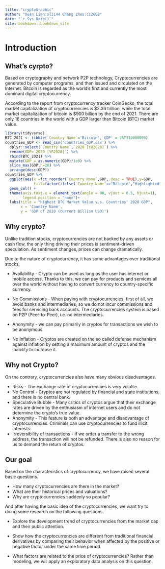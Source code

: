 ```yaml
--- 
title: "cryptoGraphic"
author: "Xuan Lian:xl3144 Chang Zhou:cz2688"
date: "`r Sys.Date()`"
site: bookdown::bookdown_site
---
```


# Introduction

## What's cyrpto?

  Based on cryptography and network P2P technology, Cryptocurrencies are generated by computer programs, and then issued and circulated on the Internet. Bitcoin is regarded as the world's first and currently the most dominant digital cryptocurrency.

  According to the report from cryptocurrency tracker CoinGecko, the total market capitalization of cryptocurrencies is \$2.36 trillion, while the total market capitalization of bitcoin is $900 billion by the end of 2021. There are only 16 countries in the world with a GDP larger than Bitcoin (BTC) market value.

```r
library(tidyverse)
BTC_2021 <- tibble(`Country Name`='Bitcoin','GDP' = 987310000000)
countries_GDP <- read_csv('countries_GDP.csv') %>%
  dplyr::select(`Country Name`,`2020 [YR2020]`) %>%
  rename(GDP=`2020 [YR2020]`) %>%
  rbind(BTC_2021) %>%
  mutate(GDP = as.numeric(GDP)/1e9) %>%
  slice_max(GDP,n=20) %>%
  arrange(desc(GDP))
countries_GDP %>%
  ggplot(aes(x =fct_reorder(`Country Name`,GDP,.desc = TRUE),y=GDP,
             fill=factor(ifelse(`Country Name`=="Bitcoin","Highlighted","Normal")))) +
  geom_col() +
  theme(axis.text.x = element_text(angle = 90, vjust = 0.5, hjust=1),
        legend.position = "none")+
  labs(title = "Highest BTC Market Value v.s. Countries' 2020 GDP",
       x = 'Country Name',
       y = 'GDP of 2020 (current Billion USD)')
```


## Why crypto?

Unlike tradition stocks, cryptocurrencies are not backed by any assets or cash flow, the only thing driving their prices is sentiment-driven speculation. As sentiment changes, prices can  change dramatically.

Due to the nature of cryptocurrency, it has some advantages over traditional stocks.

- Availability - Crypto can be used as long as the user has internet or mobile access. Thanks to this, we can pay for products and services all over the world without having to convert currency to country-specific currency.

- No Commissions - When paying with cryptocurrencies, first of all, we avoid banks and intermediaries, so we do not incur commissions and fees for servicing bank accounts. The cryptocurrencies system is based on P2P (Peer-to-Peer), i.e. no intermediaries.

- Anonymity - we can pay primarily in cryptos for transactions we wish to be anonymous.

- No Inflation - Cryptos are created on the so called defense mechanism against inflation by setting a maximum amount of cryptos and the inability to increase it.

## Why not Crypto?

On the contrary, cryptocurrencies also have many obvious disadvantages.

- Risks - The exchange rate of cryptocurrencies is very volatile.
- No Control - Cryptos are not regulated by financial and state institutions, and there is no central bank.
- Speculative Bubble - Many critics of cryptos argue that their exchange rates are driven by the enthusiasm of internet users and do not determine the crypto's true value.
- Anonymity - This feature is both an advantage and disadvantage of cryptocurrencies. Criminals can use cryptocurrencies to fund illicit interests.
- Irreversibility of transactions - if we order a transfer to the wrong address, the transaction will not be refunded. There is also no reason for us to demand the return of cryptos.

## Our goal

Based on the characteristics of cryptocurrency, we have raised several basic questions.

- How many cryptocurrencies are there in the market?
- What are their historical prices and valuations?
- Why are cryptocurrencies suddenly so popular?

And after having the basic idea of the cryptocurrencies, we want try to doing some research on the following questions.

- Explore the development trend of cryptocurrencies from the market cap and their public attention. 

- Show how the cryptocurrencies are different from traditional financial derivatives by comparing their behavior when affected by the positive or negative factor under the same time period. 

- What factors are related to the price of cryptocurrencies? Rather than modeling, we will apply an exploratory data analysis on this question. 